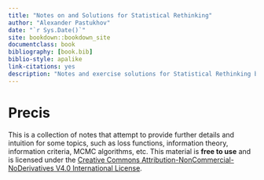 ```yaml
--- 
title: "Notes on and Solutions for Statistical Rethinking"
author: "Alexander Pastukhov"
date: "`r Sys.Date()`"
site: bookdown::bookdown_site
documentclass: book
bibliography: [book.bib]
biblio-style: apalike
link-citations: yes
description: "Notes and exercise solutions for Statistical Rethinking book."
---
```


# Precis

This is a collection of notes that attempt to provide further details and intuition for some topics, such as loss functions, information theory, information criteria, MCMC algorithms, etc. This material is **free to use** and is licensed under the [Creative Commons Attribution-NonCommercial-NoDerivatives V4.0 International License](https://creativecommons.org/licenses/by-nc-nd/4.0/).
